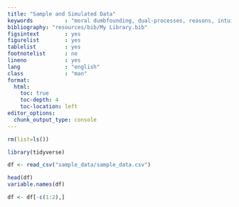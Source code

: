 ```yaml
---
title: "Sample and Simulated Data"
keywords          : "moral dumbfounding, dual-processes, reasons, intuitions, need for cognition"
bibliography: "resources/bib/My Library.bib"
figsintext        : yes
figurelist        : yes
tablelist         : yes
footnotelist      : no
lineno            : yes
lang              : "english"
class             : "man"
format:
  html:
    toc: true
    toc-depth: 4
    toc-location: left
editor_options: 
  chunk_output_type: console
---
```


```r
rm(list=ls())

library(tidyverse)

```

```r
df <- read_csv("sample_data/sample_data.csv")

head(df)
variable.names(df)

df <- df[-c(1:2),]


```

